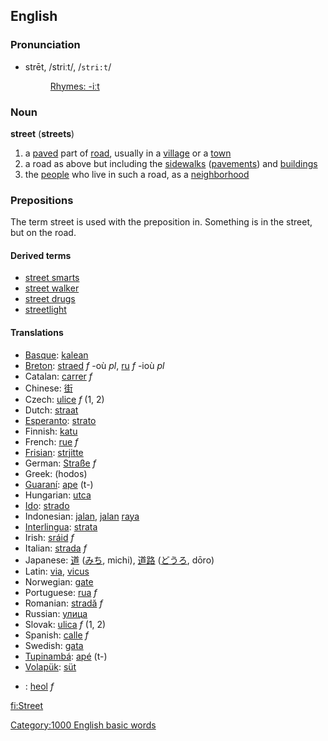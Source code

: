 ==English==
===Pronunciation===
*strēt, /striːt/, /<tt>stri:t</tt>/
*:[[Rhymes:English:-iːt|Rhymes: -iːt]]

===Noun===
'''street'''  ('''streets''')

# a [[paved]] part of [[road]], usually in a [[village]] or a [[town]]
# a road as above but including the [[sidewalk]]s ([[pavement]]s) and [[building]]s
# the [[people]] who live in such a road, as a [[neighborhood]]

=== Prepositions===

The term street is used with the preposition in. Something is in the street, but on the road.

====Derived terms====
*[[street smarts]]
*[[street walker]]
*[[street drugs]]
*[[streetlight]]

==== Translations ====
*[[Basque]]: [[kalean]]
*[[Breton]]: [[straed]] ''f'' -où ''pl'', [[ru]] ''f'' -ioù ''pl''
*Catalan: [[carrer]] ''f''
*Chinese: [[街]]
*Czech: [[ulice]] ''f'' (1, 2)
*Dutch: [[straat]]
*[[Esperanto]]: [[strato]]
*Finnish: [[katu]]
*French: [[rue]] ''f''
*[[Frisian]]: [[strjitte]]
*German: [[Straße]] ''f''
*Greek: (hodos)
*[[Guaraní]]: [[ape]] (t-)
*Hungarian: [[utca]]
*[[Ido]]: [[strado]]
*Indonesian: [[jalan]], [[jalan]] [[raya]]
*[[Interlingua]]: [[strata]]
*Irish: [[sráid]] ''f''
*Italian: [[strada]] ''f''
*Japanese: [[道]] ([[みち]], michi), [[道路]] ([[どうろ]], dōro)
*Latin: [[via]], [[vicus]]
*Norwegian: [[gate]]
*Portuguese: [[rua#Portuguese|rua]] ''f''
*Romanian: [[stradă]] ''f''
*Russian: [[улица]]
*Slovak: [[ulica#Slovak|ulica]] ''f'' (1, 2)
*Spanish: [[calle]] ''f''
*Swedish: [[gata]]
*[[Tupinambá]]: [[apé]] (t-)
*[[Volapük]]: [[süt]]
*{{cy}}: [[heol]] ''f''
[[Category:1000 English basic words]]

[[fi:Street]]